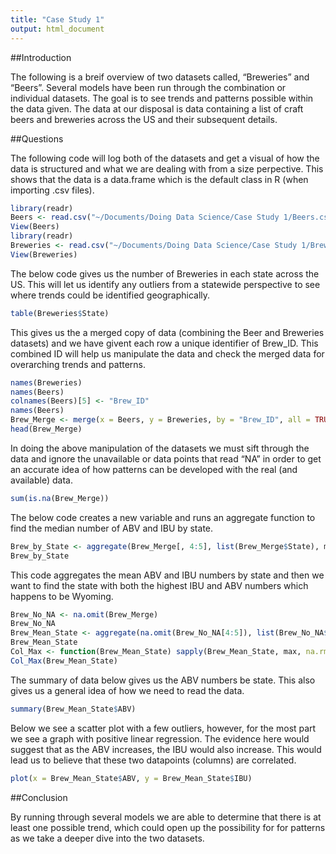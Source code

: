 ```yaml
---
title: "Case Study 1"
output: html_document
---
```


##Introduction

The following is a breif overview of two datasets called, "Breweries" and "Beers". Several models have been run through the combination or individual datasets. The goal is to see trends and patterns possible within the data given. The data at our disposal is data containing a list of craft beers and breweries across the US and their subsequent details.

##Questions

The following code will log both of the datasets and get a visual of how the data is structured and what we are dealing with from a size perpective. This shows that the data is a data.frame which is the default class in R (when importing .csv files).
```r
library(readr)
Beers <- read.csv("~/Documents/Doing Data Science/Case Study 1/Beers.csv")
View(Beers)
library(readr)
Breweries <- read.csv("~/Documents/Doing Data Science/Case Study 1/Breweries.csv")
View(Breweries)
```

The below code gives us the number of Breweries in each state across the US. This will let us identify any outliers from a statewide perspective to see where trends could be identified geographically. 
```r
table(Breweries$State)
```

This gives us the a merged copy of data (combining the Beer and Breweries datasets) and we have givent each row a unique identifier of Brew_ID. This combined ID will help us manipulate the data and check the merged data for overarching trends and patterns. 
```r
names(Breweries)
names(Beers)
colnames(Beers)[5] <- "Brew_ID"
names(Beers)
Brew_Merge <- merge(x = Beers, y = Breweries, by = "Brew_ID", all = TRUE)
head(Brew_Merge)
```

In doing the above manipulation of the datasets we must sift through the data and ignore the unavailable or data points that read "NA" in order to get an accurate idea of how patterns can be developed with the real (and available) data.
```r
sum(is.na(Brew_Merge))
```

The below code creates a new variable and runs an aggregate function to find the median number of ABV and IBU by state. 
```r
Brew_by_State <- aggregate(Brew_Merge[, 4:5], list(Brew_Merge$State), median)
Brew_by_State
```

This code aggregates the mean ABV and IBU numbers by state and then we want to find the state with both the highest IBU and ABV numbers which happens to be Wyoming. 
```r
Brew_No_NA <- na.omit(Brew_Merge)
Brew_No_NA
Brew_Mean_State <- aggregate(na.omit(Brew_No_NA[4:5]), list(Brew_No_NA$State), mean)
Brew_Mean_State
Col_Max <- function(Brew_Mean_State) sapply(Brew_Mean_State, max, na.rm = TRUE)
Col_Max(Brew_Mean_State)
```

The summary of data below gives us the ABV numbers be state. This also gives us a general idea of how we need to read the data. 
```r
summary(Brew_Mean_State$ABV)
```

Below we see a scatter plot with a few outliers, however, for the most part we see a graph with positive linear regression. The evidence here would suggest that as the ABV increases, the IBU would also increase. This would lead us to believe that these two datapoints (columns) are correlated. 
```r
plot(x = Brew_Mean_State$ABV, y = Brew_Mean_State$IBU)
```

##Conclusion

By running through several models we are able to determine that there is at least one possible trend, which could open up the possibility for for patterns as we take a deeper dive into the two datasets. 
